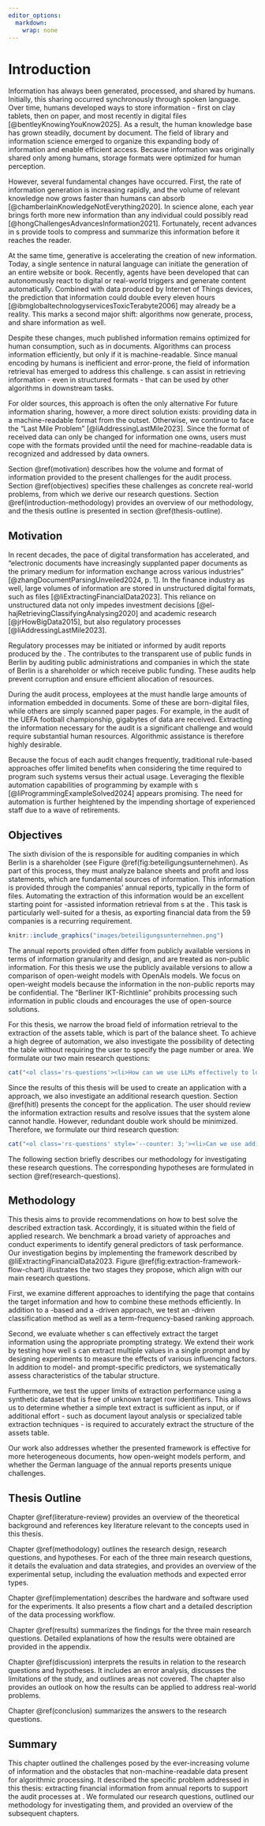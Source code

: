 ```yaml
---
editor_options: 
  markdown: 
    wrap: none
---
```


\pagenumbering{arabic}

# Introduction

\ChapFrame[Introduction][bhtgray]

Information has always been generated, processed, and shared by humans. Initially, this sharing occurred synchronously through spoken language. Over time, humans developed ways to store information - first on clay tablets, then on paper, and most recently in digital files [@bentleyKnowingYouKnow2025]. As a result, the human knowledge base has grown steadily, document by document. The field of library and information science emerged to organize this expanding body of information and enable efficient access. Because information was originally shared only among humans, storage formats were optimized for human perception.

However, several fundamental changes have occurred. First, the rate of information generation is increasing rapidly, and the volume of relevant knowledge now grows faster than humans can absorb [@chamberlainKnowledgeNotEverything2020]. In science alone, each year brings forth more new information than any individual could possibly read [@hongChallengesAdvancesInformation2021]. Fortunately, recent advances in \acrfull{LLM}s provide tools to compress and summarize this information before it reaches the reader.

At the same time, generative \acrfull{AI} is accelerating the creation of new information. Today, a single sentence in natural language can initiate the generation of an entire website or book. Recently, \acr{AI} agents have been developed that can autonomously react to digital or real-world triggers and generate content automatically. Combined with data produced by Internet of Things devices, the prediction that information could double every eleven hours [@ibmglobaltechnologyservicesToxicTerabyte2006] may already be a reality. This marks a second major shift: algorithms now generate, process, and share information as well.

Despite these changes, much published information remains optimized for human consumption, such as in \acr{PDF} documents. Algorithms can process information efficiently, but only if it is machine-readable. Since manual encoding by humans is inefficient and error-prone, the field of information retrieval has emerged to address this challenge. \acr{LLM}s can assist in retrieving information - even in structured formats - that can be used by other algorithms in downstream tasks.

For older sources, this approach is often the only alternative For future information sharing, however, a more direct solution exists: providing data in a machine-readable format from the outset. Otherwise, we continue to face the "Last Mile Problem" [@liAddressingLastMile2023]. Since the format of received data can only be changed for information one owns, users must cope with the formats provided until the need for machine-readable data is recognized and addressed by data owners.

Section \@ref(motivation) describes how the volume and format of information provided to the \acr{RHvB} present challenges for the audit process. Section \@ref(objectives) specifies these challenges as concrete real-world problems, from which we derive our research questions. Section \@ref(introduction-methodology) provides an overview of our methodology, and the thesis outline is presented in section \@ref(thesis-outline).

## Motivation {#motivation}

In recent decades, the pace of digital transformation has accelerated, and "electronic documents have increasingly supplanted paper documents as the primary medium for information exchange across various industries" [@zhangDocumentParsingUnveiled2024, p. 1]. In the finance industry as well, large volumes of information are stored in unstructured digital formats, such as \acr{PDF} files [@liExtractingFinancialData2023]. This reliance on unstructured data not only impedes investment decisions [@el-hajRetrievingClassifyingAnalysing2020] and academic research [@jrHowBigData2015], but also regulatory processes [@liAddressingLastMile2023].

Regulatory processes may be initiated or informed by audit reports produced by the \acr{RHvB}. The \acr{RHvB} contributes to the transparent use of public funds in Berlin by auditing public administrations and companies in which the state of Berlin is a shareholder or which receive public funding. These audits help prevent corruption and ensure efficient allocation of resources.

During the audit process, employees at the \acr{RHvB} must handle large amounts of information embedded in \acr{PDF} documents. Some of these are born-digital files, while others are simply scanned paper pages. For example, in the audit of the UEFA football championship, gigabytes of data are received. Extracting the information necessary for the audit is a significant challenge and would require substantial human resources. Algorithmic assistance is therefore highly desirable.

Because the focus of each audit changes frequently, traditional rule-based approaches offer limited benefits when considering the time required to program such systems versus their actual usage. Leveraging the flexible automation capabilities of programming by example with \acr{LLM}s [@liProgrammingExampleSolved2024] appears promising. The need for automation is further heightened by the impending shortage of experienced staff due to a wave of retirements.

## Objectives {#objectives}

The sixth division of the \acr{RHvB} is responsible for auditing companies in which Berlin is a shareholder (see Figure \@ref(fig:beteiligungsunternehmen). As part of this process, they must analyze balance sheets and profit and loss statements, which are fundamental sources of information. This information is provided through the companies’ annual reports, typically in the form of \acr{PDF} files. Automating the extraction of this information would be an excellent starting point for \acr{AI}-assisted information retrieval from \acr{PDF}s at the \acr{RHvB}. This task is particularly well-suited for a thesis, as exporting financial data from the 59 companies is a recurring requirement.

```r
knitr::include_graphics("images/beteiligungsunternehmen.png")
```

The annual reports provided often differ from publicly available versions in terms of information granularity and design, and are treated as non-public information. For this thesis we use the publicly available versions to allow a comparison of open-weight models with OpenAIs \acr{GPT} models. We focus on open-weight models because the information in the non-public reports may be confidential. The "Berliner IKT-Richtlinie" prohibits processing such information in public clouds and encourages the use of open-source solutions.

For this thesis, we narrow the broad field of information retrieval to the extraction of the assets table, which is part of the balance sheet. To achieve a high degree of automation, we also investigate the possibility of detecting the table without requiring the user to specify the page number or area. We formulate our two main research questions:

```r
cat("<ol class='rs-questions'><li>How can we use LLMs effectively to locate specific information in a financial report?</li><li>How can we use LLMs effectively to extract this information from the document?</li></ol>")
```

\begin{enumerate}[label={\textbf{Q\theenumi}}]
  \item How can we use LLMs effectively to locate specific information in a financial report?
  \item How can we use LLMs effectively to extract this information from the document?
\end{enumerate}

Since the results of this thesis will be used to create an application with a \acrfull{HITL} approach, we also investigate an additional research question. Section \@ref(hitl) presents the concept for the application. The user should review the information extraction results and resolve issues that the system alone cannot handle. However, redundant double work should be minimized. Therefore, we formulate our third research question:

```r
cat("<ol class='rs-questions' style='--counter: 3;'><li>Can we use additional information from the extraction process to guide the user on which values need to be checked and which can be trusted as they are?</li></ol>")
```

\begin{enumerate}[label={\textbf{Q\theenumi}}]
  \setcounter{enumi}{3}
  \item Can we use additional information from the extraction process to guide the user on which values need to be checked and which can be trusted as they are?
\end{enumerate}

The following section briefly describes our methodology for investigating these research questions. The corresponding hypotheses are formulated in section \@ref(research-questions).

## Methodology {#introduction-methodology}

This thesis aims to provide recommendations on how to best solve the described extraction task. Accordingly, it is situated within the field of applied research. We benchmark a broad variety of approaches and conduct experiments to identify general predictors of task performance. Our investigation begins by implementing the framework described by @liExtractingFinancialData2023. Figure \@ref(fig:extraction-framework-flow-chart) illustrates the two stages they propose, which align with our main research questions.

First, we examine different approaches to identifying the page that contains the target information and how to combine these methods efficiently. In addition to a \acr{regex}-based and a \acr{LLM}-driven \acr{TOC} approach, we test an \acr{LLM}-driven classification method as well as a term-frequency-based ranking approach.

Second, we evaluate whether \acr{LLM}s can effectively extract the target information using the appropriate prompting strategy. We extend their work by testing how well \acr{LLM}s can extract multiple values in a single prompt and by designing experiments to measure the effects of various influencing factors. In addition to model- and prompt-specific predictors, we systematically assess characteristics of the tabular structure.

Furthermore, we test the upper limits of extraction performance using a synthetic dataset that is free of unknown target row identifiers. This allows us to determine whether a simple text extract is sufficient as input, or if additional effort - such as document layout analysis or specialized table extraction techniques - is required to accurately extract the structure of the assets table.

Our work also addresses whether the presented framework is effective for more heterogeneous documents, how open-weight models perform, and whether the German language of the annual reports presents unique challenges.

## Thesis Outline {#thesis-outline}

Chapter \@ref(literature-review) provides an overview of the theoretical background and references key literature relevant to the concepts used in this thesis.

Chapter \@ref(methodology) outlines the research design, research questions, and hypotheses. For each of the three main research questions, it details the evaluation and data strategies, and provides an overview of the experimental setup, including the evaluation methods and expected error types.

Chapter \@ref(implementation) describes the hardware and software used for the experiments. It also presents a flow chart and a detailed description of the data processing workflow.

Chapter \@ref(results) summarizes the findings for the three main research questions. Detailed explanations of how the results were obtained are provided in the appendix.

Chapter \@ref(discussion) interprets the results in relation to the research questions and hypotheses. It includes an error analysis, discusses the limitations of the study, and outlines areas not covered. The chapter also provides an outlook on how the results can be applied to address real-world problems.

Chapter \@ref(conclusion) summarizes the answers to the research questions.

## Summary

This chapter outlined the challenges posed by the ever-increasing volume of information and the obstacles that non-machine-readable data present for algorithmic processing. It described the specific problem addressed in this thesis: extracting financial information from annual reports to support the audit processes at \acr{RHvB}. We formulated our research questions, outlined our methodology for investigating them, and provided an overview of the subsequent chapters.